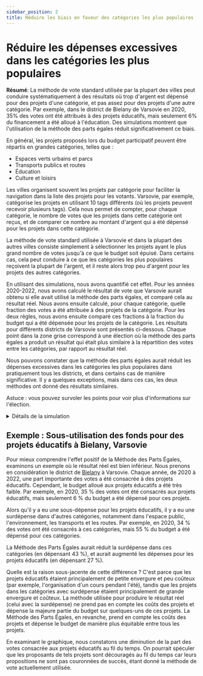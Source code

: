 ```yaml
---
sidebar_position: 2
title: Réduire les biais en faveur des catégories les plus populaires
---
```



# Réduire les dépenses excessives dans les catégories les plus populaires

<div class="summary">
<b>Résumé</b>:
La méthode de vote standard utilisée par la plupart des villes peut conduire systématiquement à des résultats où trop d'argent est dépensé pour des projets d'une catégorie, et pas assez pour des projets d'une autre catégorie.
Par exemple, dans le district de Bielany de Varsovie en 2020, 35% des votes ont été attribués à des projets éducatifs, mais seulement 6% du financement a été alloué à l'éducation.
Des simulations montrent que l'utilisation de la méthode des parts égales réduit significativement ce biais. 
</div>

En général, les projets proposés lors du budget participatif peuvent être répartis en grandes catégories, telles que :
* Espaces verts urbains et parcs
* Transports publics et routes
* Éducation
* Culture et loisirs

Les villes organisent souvent les projets par catégorie pour faciliter la navigation dans la liste des projets pour les votants. 
Varsovie, par exemple, catégorise les projets en utilisant 10 tags différents (où les projets peuvent recevoir plusieurs tags).
Cela nous permet de compter, pour chaque catégorie, le nombre de votes que les projets dans cette catégorie ont reçus, et de comparer ce nombre au montant d'argent qui a été dépensé pour les projets dans cette catégorie.

La méthode de vote standard utilisée à Varsovie et dans la plupart des autres villes consiste simplement à sélectionner les projets ayant le plus grand nombre de votes jusqu'à ce que le budget soit épuisé.
Dans certains cas, cela peut conduire à ce que les catégories les plus populaires reçoivent la plupart de l'argent, et il reste alors trop peu d'argent pour les projets des autres catégories.

En utilisant des simulations, nous avons quantifié cet effet. Pour les années 2020-2022, nous avons calculé le résultat de vote que Varsovie aurait obtenu si elle avait utilisé la méthode des parts égales, et comparé cela au résultat réel.
Nous avons ensuite calculé, pour chaque catégorie, quelle fraction des votes a été attribuée à des projets de la catégorie. Pour les deux règles, nous avons ensuite comparé ces fractions à la fraction du budget qui a été dépensée pour les projets de la catégorie.
Les résultats pour différents districts de Varsovie sont présentés ci-dessous.
Chaque point dans la zone grise correspond à une élection où la méthode des parts égales a produit un résultat qui était plus similaire à la répartition des votes entre les catégories, par rapport au résultat réel.

Nous pouvons constater que la méthode des parts égales aurait réduit les dépenses excessives dans les catégories les plus populaires dans pratiquement tous les districts, et dans certains cas de manière significative.
Il y a quelques exceptions, mais dans ces cas, les deux méthodes ont donné des résultats similaires.

<Datawrapper src="//datawrapper.dwcdn.net/E7ac1/2/" />

Astuce : vous pouvez survoler les points pour voir plus d'informations sur l'élection.

<details>
<summary>Détails de la simulation</summary>

La simulation a été réalisée en janvier 2023 en utilisant les données électorales de la bibliothèque [Pabulib](http://pabulib.org/), basées sur les élections municipales à Varsovie des années 2020, 2021 et 2022.
Chaque année, il y avait 19 élections : une pour chacun des 18 districts de Varsovie et une pour la ville dans son ensemble.
Dans la simulation, nous n'avons considéré que les districts, pour un total de 3 &middot; 18 = 54 ensembles de données.
Ces ensembles de données sont annotés avec des catégories : chaque projet est attribué à (éventuellement plusieurs) catégories.
Certains projets ne sont attribués à aucune catégorie ; pour plus de commodité, nous les considérons comme appartenant à une catégorie "sans étiquette".

Nous avons ensuite calculé les **partages de vote** pour chaque catégorie dans chaque élection.
Dans la première étape, chaque électeur est représenté par 1 point, qui est réparti en parts égales entre les projets pour lesquels l'électeur a voté.
Par exemple, si un électeur a voté pour 4 projets (il y a un maximum de 10 votes), alors chacun des 4 projets reçoit 0,25 point.
Dans la deuxième étape, pour chaque projet, nous divisons ses points également entre les catégories (étiquettes) auxquelles il appartient.
Par exemple, si un projet a 30 points et appartient à 3 catégories, alors chaque catégorie reçoit 10 points.
Enfin, nous calculons la fraction des points totaux que chaque catégorie a reçue (c'est-à-dire que nous normalisons les parts de vote pour qu'elles s'additionnent à 1).

Nous avons ensuite calculé le résultat de la méthode des parts égales pour chaque élection.
Pour les deux résultats, nous avons calculé les **parts de budget** pour chaque catégorie.
Pour chaque projet inclus dans l'un des résultats, nous avons réparti son coût également entre les catégories auxquelles il appartient.
Par exemple, si un projet a un coût de 600 et appartient à 3 catégories, alors chaque catégorie reçoit 200.
Enfin, nous calculons la fraction du coût total que chaque catégorie a reçue (c'est-à-dire que nous normalisons les parts de budget pour qu'elles s'additionnent à 1).

Ayant calculé la part de vote et la part de budget, nous pouvons calculer la **distance** entre les deux résultats.
Nous le faisons en utilisant la "distance L1" : nous additionnons toutes les catégories, en prenant la valeur absolue de la différence entre la part de vote et la part de budget dans cette catégorie.
Par exemple, s'il y avait seulement 3 catégories avec des parts de vote (10%, 30%, 60%) et des parts de budget (20%, 30%, 50%), alors la distance serait de 10% + 0% + 10% = 20%.
(Les marques sur les axes du graphique à nuages de points ont été redimensionnées de sorte que les points intéressants se trouvent dans un carré [0, 10], donc les nombres n'ont pas de signification.)
Notez qu'une distance plus faible signifie que la distribution du budget est plus proche de la distribution des parts de vote.

Nous avons également utilisé d'autres distances (comme la divergence de Kullback-Leibler) mais avons constaté que la distance L1 fonctionnait le mieux ; en tout cas, les résultats étaient similaires en ce que la méthode des parts égales était plus proche de la part de vote que le résultat réel, dans la grande majorité des cas.
</details>

## Exemple : Sous-utilisation des fonds pour des projets éducatifs à Bielany, Varsovie

Pour mieux comprendre l'effet positif de la Méthode des Parts Égales, examinons un exemple où le résultat réel est bien inférieur. Nous prenons en considération le district de [Bielany](https://fr.wikipedia.org/wiki/Bielany_(Varsovie)) à Varsovie. Chaque année, de 2020 à 2022, une part importante des votes a été consacrée à des projets éducatifs. Cependant, le budget alloué aux projets éducatifs a été très faible. Par exemple, en 2020, 35 % des votes ont été consacrés aux projets éducatifs, mais seulement 6 % du budget a été dépensé pour ces projets.

Alors qu'il y a eu une sous-dépense pour les projets éducatifs, il y a eu une surdépense dans d'autres catégories, notamment dans l'espace public, l'environnement, les transports et les routes. Par exemple, en 2020, 34 % des votes ont été consacrés à ces catégories, mais 55 % du budget a été dépensé pour ces catégories.

La Méthode des Parts Égales aurait réduit la surdépense dans ces catégories (en dépensant 43 %), et aurait augmenté les dépenses pour les projets éducatifs (en dépensant 27 %).

<Datawrapper src="//datawrapper.dwcdn.net/dHS07/3/" />

Quelle est la raison sous-jacente de cette différence ? C'est parce que les projets éducatifs étaient principalement de petite envergure et peu coûteux (par exemple, l'organisation d'un cours pendant l'été), tandis que les projets dans les catégories avec surdépense étaient principalement de grande envergure et coûteux. La méthode utilisée pour produire le résultat réel (celui avec la surdépense) ne prend pas en compte les coûts des projets et dépense la majeure partie du budget sur quelques-uns de ces projets. La Méthode des Parts Égales, en revanche, prend en compte les coûts des projets et dépense le budget de manière plus équitable entre tous les projets.

En examinant le graphique, nous constatons une diminution de la part des votes consacrée aux projets éducatifs au fil du temps. On pourrait spéculer que les proposants de tels projets sont découragés au fil du temps car leurs propositions ne sont pas couronnées de succès, étant donné la méthode de vote actuellement utilisée.